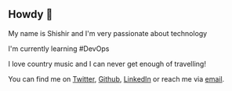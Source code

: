 

<div class="blog-section">

## Howdy 🤠

My name is Shishir and I'm very passionate about technology

I'm currently learning #DevOps

I love country music and I can never get enough of travelling!

You can find me on <a href="https://twitter.com/shishiratwork" target="_blank">Twitter</a>, <a href="https://github.com/shishiratwork" target="_blank">Github</a>, <a href="https://www.linkedin.com/in/shishir-jha-720aa3251/" target="_blank">LinkedIn</a> or reach me via <a href="mailto:linkupwithshishir@gmail.com" target="_blank">email</a>. 

</div>
